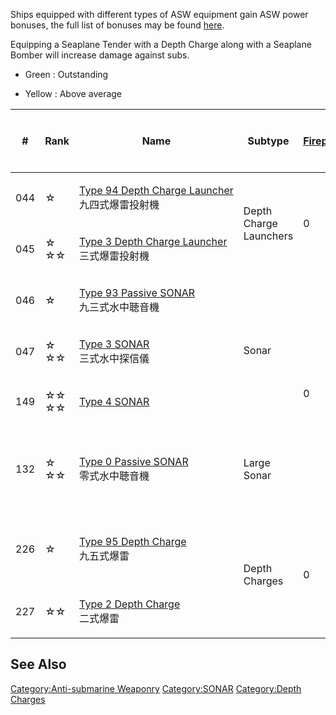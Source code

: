 Ships equipped with different types of ASW equipment gain ASW power bonuses, the full list of bonuses may be found [[Combat#ASW_Synergy|here]].

Equipping a Seaplane Tender with a Depth Charge along with a Seaplane Bomber will increase damage against subs.
*Green : Outstanding

*Yellow : Above average
{| class="wikitable" style="text-align: center;"
|-
!#
!Rank
!Name
!Subtype
![[file:icon_Gun.png|Firepower]]
![[file:icon_Torpedo.png|Torpedo Attack]]
![[file:icon_Dive.png|Dive Bomber Attack]]
![[file:icon_AA.png|Anti-Air]]
![[file:icon_ASW.png|Anti-Submarine]]
![[file:icon_LOS.png|View Range]]
![[file:icon_Hit.png|Accuracy]]
!{{Evasion}}
!Classes
!Craftable
!Notes
|-
| 044
| ☆
| style="white-space:nowrap;text-align:left;" |[[Type 94 Depth Charge Launcher]]<br />{{DepthCharge}}九四式爆雷投射機
| rowspan="2" |Depth Charge Launchers
| rowspan="2" |0
| rowspan="2" |0
| rowspan="2" |0
| rowspan="2" |0
| 5
| rowspan="2" |0
| rowspan="2" |0
| rowspan="2" |0
| rowspan="2" |DD, CL(T), AV
| rowspan="2" |Yes
| style="white-space:nowrap;text-align:left;" |[[Hamakaze]], [[Tanikaze]] Base+Kai, [[Hayashimo]],<br />[[Urakaze]], [[Isokaze]] Kai stock equipment.
|-
| 045
| ☆<br />☆☆
| style="white-space:nowrap;text-align:left;" |[[Type 3 Depth Charge Launcher]]<br />{{DepthCharge}}三式爆雷投射機
| style="background-color: gold;" |8
| style="white-space:nowrap;text-align:left;" |[[Isuzu]] Kai Ni stock equipment.
|-
| 046
| ☆
| style="white-space:nowrap;text-align:left;" |[[Type 93 Passive SONAR]]<br />{{Sonar}}九三式水中聴音機
| rowspan="3" |Sonar
| rowspan="4" |0
| rowspan="4" |0
| rowspan="4" |0
| rowspan="4" |0
| 6
| rowspan="3" |0
| style="background-color: gold;" |1
| rowspan="3" |0
| rowspan="2" |DD, CL(T), SS(V)
| rowspan="2" |Yes
| style="text-align: left;" |[[Tanikaze]] Kai, [[Urakaze]] Kai stock equipment.
|-
| 047
| ☆<br />☆☆
| style="white-space:nowrap;text-align:left;" |[[Type 3 SONAR]]<br />{{Sonar}}三式水中探信儀
| style="background-color: lime;" |10
| style="background-color: lime;" |2
| style="text-align:left;" |[[Makigumo]] Kai, [[Naganami]] Kai, [[Kiyoshimo]] Kai, [[Amatsukaze]] Kai stock equipment.
|-
| 149
| ☆☆<br />☆☆
| style="white-space:nowrap;text-align:left;" |[[Type 4 SONAR]]<br />{{Sonar}}{{lang|ja|四式水中探信儀}}
| style="background-color: lime;" |12
| style="background-color: lime;" |1
| DD, CL
| No
| style="text-align:left;" |Ranking reward for August 2015.
|-
| 132
| ☆<br />☆☆
| style="white-space:nowrap;text-align:left;" |[[Type 0 Passive SONAR]]<br />{{Sonar}}零式水中聴音機
| Large Sonar
| style="background-color: lime;" |11
| style="background-color: lime;" |1
| style="background-color: gold;" |1
| style="background-color: lime;" |1
| CA(V), CV(L), BB(V), AS, AV, LHA
| No
| style="text-align:left;" |February 2015 ranking reward.
|-
| 226
| ☆
| style="white-space:nowrap;text-align:left;" |[[Type 95 Depth Charge]]<br />{{DepthCharge}}九五式爆雷
| rowspan="2" |Depth Charges
| rowspan="2" |0
| rowspan="2" |0
| rowspan="2" |0
| rowspan="2" |0
|4
| rowspan="2" |0
| rowspan="2" |0
| rowspan="2" |0
| rowspan="2" |DD, CL(T), AV
| rowspan="2" |No
| style="text-align:left;" |Reward from [[Spring 2017 Event]] E1 Normal/Hard and E5 Easy.<br>Stock equipment of [[Shimushu|Shimushu Kai]] and [[Etorofu|Etorofu Kai]]
|-
| 227
| ☆☆
| style="white-space:nowrap;text-align:left;" |[[Type 2 Depth Charge]]<br />{{DepthCharge}}二式爆雷
| style="background-color: gold;" |7
| style="text-align:left;" |Reward from [[Spring 2017 Event]] E2 Normal and Hard.
|}
==See Also==
{{Equipmentlist}}
[[Category:Anti-submarine Weaponry]]
[[Category:SONAR]]
[[Category:Depth Charges]]